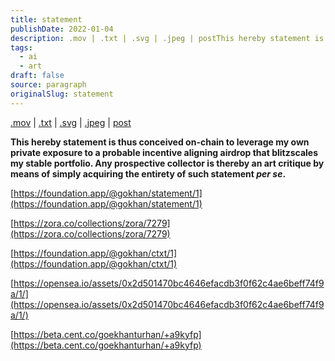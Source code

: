 ```yaml
---
title: statement
publishDate: 2022-01-04
description: .mov | .txt | .svg | .jpeg | postThis hereby statement is thus conceived on-chain to leverage my own private exposure to a probable incentive alignin......
tags:
  - ai
  - art
draft: false
source: paragraph
originalSlug: statement
---
```


[.mov](https://foundation.app/@gokhan/statement/1) | [.txt](https://zora.co/collections/zora/7279) | [.svg](https://opensea.io/assets/0x2d501470bc4646efacdb3f0f62c4ae6beff74f9a/1/) | [.jpeg](https://foundation.app/@gokhan/ctxt/1) | [post](https://beta.cent.co/goekhanturhan/+a9kyfp)

**This hereby statement is thus conceived on-chain to leverage my own private exposure to a probable incentive aligning airdrop that blitzscales my stable portfolio. Any prospective collector is thereby an art critique by means of simply acquiring the entirety of such statement *per se*.**

[https://foundation.app/@gokhan/statement/1](https://foundation.app/@gokhan/statement/1)

[https://zora.co/collections/zora/7279](https://zora.co/collections/zora/7279)

[https://foundation.app/@gokhan/ctxt/1](https://foundation.app/@gokhan/ctxt/1)

[https://opensea.io/assets/0x2d501470bc4646efacdb3f0f62c4ae6beff74f9a/1/](https://opensea.io/assets/0x2d501470bc4646efacdb3f0f62c4ae6beff74f9a/1/)

[https://beta.cent.co/goekhanturhan/+a9kyfp](https://beta.cent.co/goekhanturhan/+a9kyfp)